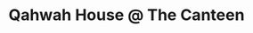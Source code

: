 ---
title: Qahwah House @ The Canteen
image: ../images/qahwah-house.png
featured: false
tags:
    - Yemeni coffee
    - open late
description: Premium Organic Coffee. Imported from Yemen. First Coffee Shop of its kind. Established 2017.
link: https://qahwahhouse.com/
instagram: https://www.instagram.com/qahwah_house
phone: tel:313-922-2944
apple: https://maps.apple.com/place?place-id=IACB6270B0A610EE&address=720+Town+Center+Dr%2C+Dearborn%2C+MI++48126%2C+United+States&coordinate=42.3134028%2C-83.2260081&name=Qahwah+House+-+The+Canteen&_provider=9902
google: https://maps.app.goo.gl/zQbTG8xb9fUpgRKz9
hours:
    sunday: 6pm - 2am
    monday: 6pm - 1am
    tuesday: 6pm - 1am
    wednesday: 6pm - 1am
    thursday: 6pm - 1am
    friday: 6pm - 3am
    saturday: 6pm - 3am
---